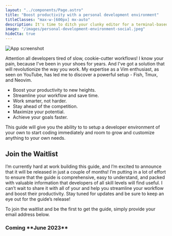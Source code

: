 ```yaml
---
layout: "../components/Page.astro"
title: "Boost productivity with a personal development environment"
titleClasses: "max-w-[600px] mx-auto"
description: It's time to ditch your clunky editor for a terminal-based workflow that will help you become a better developer and get more done, faster.
image: "/images/personal-development-environment-social.jpeg"
hideCta: true
---
```


<div class="mt-6 rounded-t-2xl border-2 border-b-0 border-[#999999] bg-black p-2 pb-0 lg:p-4 lg:pb-0">
  <img
    class="m-0 h-auto w-full rounded-t-lg p-0"
    src="/images/pde-screenshot.jpg"
    alt="App screenshot"
  />
</div>

Attention all developers tired of slow, cookie-cutter workflows! I know your pain, because I've been in your shoes for years. And I've got a solution that will revolutionize the way you work. My expertise as a Vim enthusiast, as seen on YouTube, has led me to discover a powerful setup - Fish, Tmux, and Neovim.

- Boost your productivity to new heights.
- Streamline your workflow and save time.
- Work smarter, not harder.
- Stay ahead of the competition.
- Maximize your potential.
- Achieve your goals faster.

This guide will give you the ability to to setup a developer environment of your own to start coding immediately and room to grow and customize anything to your own needs.

## Join the Waitlist

I’m currently hard at work building this guide, and I’m excited to announce that it will be released in just a couple of months! I’m putting in a lot of effort to ensure that the guide is comprehensive, easy to understand, and packed with valuable information that developers of all skill levels will find useful. I can’t wait to share it with all of your and help you streamline your workflow and boost their productivity. Stay tuned for updates and be sure to keep an eye out for the guide’s release!

To join the waitlist and be the first to get the guide, simply provide your email address below.

<div class="bg-indigo-50 px-4 pb-12 pt-8 rounded-lg not-prose">

<h3 class="text-center text-xl">Coming **June 2023**</h3>


<PdeCtaInput client:visible />

</div>
